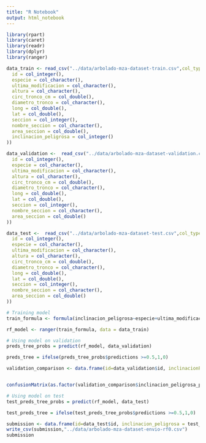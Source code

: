 ```yaml
---
title: "R Notebook"
output: html_notebook
---
```




```r
library(rpart)
library(caret)
library(readr)
library(dplyr)
library(ranger)

data_train <- read_csv("../data/arbolado-mza-dataset-train.csv",col_types = cols(
  id = col_integer(),
  especie = col_character(),
  ultima_modificacion = col_character(),
  altura = col_character(),
  circ_tronco_cm = col_double(),
  diametro_tronco = col_character(),
  long = col_double(),
  lat = col_double(),
  seccion = col_integer(),
  nombre_seccion = col_character(),
  area_seccion = col_double(),
  inclinacion_peligrosa = col_integer()
))

data_validation <-  read_csv("../data/arbolado-mza-dataset-validation.csv",col_types = cols(
  id = col_integer(),
  especie = col_character(),
  ultima_modificacion = col_character(),
  altura = col_character(),
  circ_tronco_cm = col_double(),
  diametro_tronco = col_character(),
  long = col_double(),
  lat = col_double(),
  seccion = col_integer(),
  nombre_seccion = col_character(),
  area_seccion = col_double()
))

data_test <-  read_csv("../data/arbolado-mza-dataset-test.csv",col_types = cols(
  id = col_integer(),
  especie = col_character(),
  ultima_modificacion = col_character(),
  altura = col_character(),
  circ_tronco_cm = col_double(),
  diametro_tronco = col_character(),
  long = col_double(),
  lat = col_double(),
  seccion = col_integer(),
  nombre_seccion = col_character(),
  area_seccion = col_double()
))

# Training model
train_formula <- formula(inclinacion_peligrosa~especie+ultima_modificacion+altura+circ_tronco_cm+diametro_tronco+long+lat+seccion+area_seccion)

rf_model <- ranger(train_formula, data = data_train)

# Using model on validation
preds_tree_probs = predict(rf_model, data_validation)

preds_tree = ifelse(preds_tree_probs$predictions >=0.5,1,0)

validation_comparison <- data.frame(id=data_validation$id, inclinacionPeligrosa= data_validation$inclinacion_peligrosa,inclinacion_peligrosa_pred=preds_tree)


confusionMatrix(as.factor(validation_comparison$inclinacion_peligrosa_pred),as.factor(data_validation$inclinacion_peligrosa))

# Using model on test
test_preds_tree_probs = predict(rf_model, data_test)

test_preds_tree = ifelse(test_preds_tree_probs$predictions >=0.5,1,0)

submission <- data.frame(id=data_test$id, inclinacion_peligrosa = test_preds_tree)
write_csv(submission,"../data/arbolado-mza-dataset-envio-rf0.csv")
submission
```

